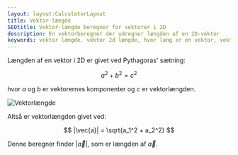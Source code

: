 ```yaml
---
layout: layout:CalculatorLayout
title: Vektor-længde
SEOtitle: Vektor-længde beregner for vektorer i 2D
description: En vektorberegner der udregner længden af en 2D-vektor
keywords: vektor længde, vektor 2d længde, hvor lang er en vektor, vektor 2d
---
```



Længden af en vektor i 2D er givet ved Pythagoras' sætning:

$$
a^2 + b^2 = c^2
$$

hvor $a$ og $b$ er vektorernes komponenter og $c$ er vektorlængden.

![Vektorlængde](/img/vektor/2d/laengde.svg)

Altså er vektorlængden givet ved:

$$
|\vec{a}| = \sqrt{a_1^2 + a_2^2}
$$

Denne beregner finder $|\vec{a}|$, som er længden af $\vec{a}$.

<Calculator client:only />
